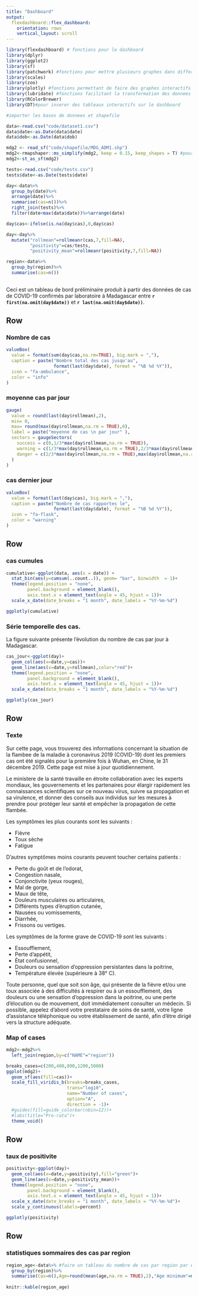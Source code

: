 ```yaml
---
title: "Dashboard"
output: 
  flexdashboard::flex_dashboard:
    orientation: rows
    vertical_layout: scroll
---
```


```r
library(flexdashboard) # fonctions pour le dashboard
library(dplyr)
library(ggplot2)
library(sf)
library(patchwork) #fonctions pour mettre plusieurs graphes dans differents panneaux
library(scales)
library(zoo)
library(plotly) #fonctions permettant de faire des graphes interactifs
library(lubridate) #fonctions facilitant la transformation des donnees calendaires
library(RColorBrewer)
library(DT)#pour inserer des tableaux interactifs sur le dashboard

#importer les bases de donnees et shapefile

data<-read.csv("code/dataset1.csv")
data$date<-as.Date(data$date)
data$dob<-as.Date(data$dob)

mdg2 <- read_sf("code/shapefile/MDG_ADM1.shp")
mdg2<-rmapshaper::ms_simplify(mdg2, keep = 0.15, keep_shapes = T) #pour alleger la carte
mdg2<-st_as_sf(mdg2)

tests<-read.csv("code/tests.csv")
tests$date<-as.Date(tests$date)

day<-data%>%
  group_by(date)%>%
  arrange(date)%>%
  summarise(cas=n())%>%
  right_join(tests)%>% 
  filter(date<max(data$date))%>%arrange(date)

day$cas<-ifelse(is.na(day$cas),0,day$cas)

day<-day%>%
  mutate("rollmean"=rollmeanr(cas,7,fill=NA),
         "positivity"=cas/tests,
         "positivity_mean"=rollmeanr(positivity,7,fill=NA))

region<-data%>%
  group_by(region)%>%
  summarise(cas=n())
              

```




Ceci est un tableau de bord préliminaire produit à partir des données de cas de COVID-19 confirmés par laboratoire à Madagascar entre **`r first(na.omit(day$date))`**  et **`r last(na.omit(day$date))`**.




Row 
-----------------------------------------------------------------------

### Nombre de cas

```r

valueBox(
  value = format(sum(day$cas,na.rm=TRUE), big.mark = ","),
  caption = paste("Nombre total des cas jusqu'au",
                  format(last(day$date), format = "%B %d %Y")),
  icon = "fa-ambulance",
  color = "info"
)

```

###  moyenne cas par jour

```r

gauge(
  value = round(last(day$rollmean),2),
  min= 0,
  max= round(max(day$rollmean,na.rm = TRUE),0),
  label = paste("moyenne de cas \n par jour" ),
  sectors = gaugeSectors(
    success = c(0,1/3*max(day$rollmean,na.rm = TRUE)),
    warning = c(1/3*max(day$rollmean,na.rm = TRUE),2/3*max(day$rollmean,na.rm = TRUE)),
    danger = c(2/3*max(day$rollmean,na.rm = TRUE),max(day$rollmean,na.rm = TRUE))
  )
)

```

### cas dernier jour

```r

valueBox(
  value = format(last(day$cas), big.mark = ","),
  caption = paste("Nombre de cas rapportes le",
                  format(last(day$date), format = "%B %d %Y")),
  icon = "fa-flask",
  color = "warning"
)

```


Row 
-----------------------------------------------------------------------



### cas cumules


```r
cumulative<-ggplot(data, aes(x = date)) +
  stat_bin(aes(y=cumsum(..count..)), geom= "bar", binwidth  = 1)+
  theme(legend.position = "none", 
        panel.background = element_blank(),
        axis.text.x = element_text(angle = 45, hjust = 1))+
  scale_x_date(date_breaks = "1 month", date_labels = "%Y-%m-%d")

ggplotly(cumulative)

```


### Série temporelle des cas.

La figure suivante présente l’évolution du nombre de cas  par jour à Madagascar.


```r


cas_jour<-ggplot(day)+
  geom_col(aes(x=date,y=cas))+
  geom_line(aes(x=date,y=rollmean),color="red")+
  theme(legend.position = "none", 
        panel.background = element_blank(),
        axis.text.x = element_text(angle = 45, hjust = 1))+
  scale_x_date(date_breaks = "1 month", date_labels = "%Y-%m-%d")

ggplotly(cas_jour)


```


Row 
-----------------------------------------------------------------------

### Texte

Sur cette page, vous trouverez des informations concernant la situation de la flambee de la maladie à coronavirus 2019 (COVID-19) dont les premiers cas ont été signalés pour la première fois à Wuhan, en Chine, le 31 décembre 2019. Cette page est mise à jour quotidiennement.

Le ministere de la santé travaille en étroite collaboration avec les experts mondiaux, les gouvernements et les partenaires pour élargir rapidement les connaissances scientifiques sur ce nouveau virus, suivre sa propagation et sa virulence, et donner des conseils aux individus sur les mesures à prendre pour protéger leur santé et empêcher la propagation de cette flambée.

Les symptômes les plus courants sont les suivants :

- Fièvre
- Toux sèche
- Fatigue

D’autres symptômes moins courants peuvent toucher certains patients :

- Perte du goût et de l’odorat,
- Congestion nasale,
- Conjonctivite (yeux rouges),
- Mal de gorge,
- Maux de tête,
- Douleurs musculaires ou articulaires,
- Différents types d’éruption cutanée,
- Nausées ou vomissements,
- Diarrhée,
- Frissons ou vertiges.
 

Les symptômes de la forme grave de COVID-19 sont les suivants :

- Essoufflement,
- Perte d’appétit,
- État confusionnel,
- Douleurs ou sensation d’oppression persistantes dans la poitrine,
- Température élevée (supérieure à 38° C).

Toute personne, quel que soit son âge, qui présente de la fièvre et/ou une toux associée à des difficultés à respirer ou à un essoufflement, des douleurs ou une sensation d’oppression dans la poitrine, ou une perte d’élocution ou de mouvement, doit immédiatement consulter un médecin. Si possible, appelez d’abord votre prestataire de soins de santé, votre ligne d’assistance téléphonique ou votre établissement de santé, afin d’être dirigé vers la structure adéquate.


### Map of cases

```r

mdg2<-mdg2%>%
  left_join(region,by=c("NAME"="region"))

breaks_cases=c(200,400,800,1200,5000)
ggplot(mdg2)+
  geom_sf(aes(fill=cas))+
  scale_fill_viridis_b(breaks=breaks_cases,
                       trans="log10",
                       name="Number of cases",
                       option="A",
                       direction = -1)+
  #guides(fill=guide_colorbar(nbin=12))+
  #labs(title="Pro-rata")+
  theme_void()

```


Row 
-----------------------------------------------------------------------


### taux de positivite

```r

positivity<-ggplot(day)+
  geom_col(aes(x=date,y=positivity),fill="green")+
  geom_line(aes(x=date,y=positivity_mean))+
  theme(legend.position = "none", 
        panel.background = element_blank(),
        axis.text.x = element_text(angle = 45, hjust = 1))+
  scale_x_date(date_breaks = "1 month", date_labels = "%Y-%m-%d")+
  scale_y_continuous(labels=percent)

ggplotly(positivity)

```



Row {data-height=650}
-----------------------------------------------------------------------

### statistiques sommaires des cas par region

```r


region_age<-data%>% #faire un tableau du nombre de cas par region par exemple
  group_by(region)%>%
  summarise(Cas=n(),Age=round(mean(age,na.rm = TRUE),2),"Age minimum"=min(age,na.rm = TRUE))
  
knitr::kable(region_age)


```




